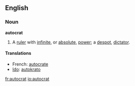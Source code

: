 ==English==

===Noun===
'''autocrat'''
#A [[ruler]] with [[infinite]], or [[absolute]], [[power]]; a [[despot]], [[dictator]].

====Translations====

* French: [[autocrate]]
* [[Ido]]: [[autokrato]]

[[fr:autocrat]]
[[io:autocrat]]